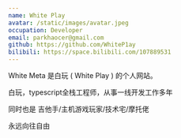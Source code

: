 ```yaml
---
name: White Play
avatar: /static/images/avatar.jpeg
occupation: Developer
email: parkhaocer@gmail.com
github: https://github.com/WhiteP1ay
bilibili: https://space.bilibili.com/107889531
---
```


White Meta 是白玩 ( White Play ) 的个人网站。

白玩，typescript全栈工程师，从事一线开发工作多年

同时也是 吉他手/主机游戏玩家/技术宅/摩托佬

永远向往自由

